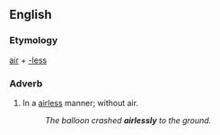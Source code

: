 ==English==
===Etymology===
[[air]] + [[-less]]


===Adverb===
{{en-adv}}

# In a [[airless]] manner; without air.
#: ''The balloon crashed '''airlessly''' to the ground.''